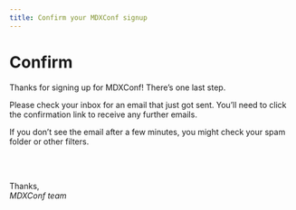 ```yaml
---
title: Confirm your MDXConf signup
---
```




# Confirm

Thanks for signing up for MDXConf!
There’s one last step.

Please check your inbox for an email that just got sent.
You’ll need to click the confirmation link to receive any further emails.

If you don’t see the email after a few minutes, you might check your spam
folder or other filters.

<br />
<br />

Thanks, <br />
_MDXConf team_

